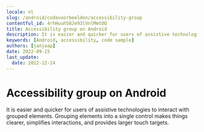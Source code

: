 ```yaml
---
locale: nl
slug: /android/codevoorbeelden/accessibility-group
contentful_id: 4rhHuuh58Je93lVnlMmtOQ
title: Accessibility group on Android
description: It is easier and quicker for users of assistive technologies to interact with grouped elements.
keywords: [Android, accessibility, code sample]
authors: [janjaap]
date: 2022-09-15
last_update:
  date: 2022-12-14
---
```


# Accessibility group on Android

It is easier and quicker for users of assistive technologies to interact with grouped elements. Grouping elements into a single control makes things clearer, simplifies interactions, and provides larger touch targets.

<CodeSample id="accessibility-group" platform="android" locale="nl"/>
